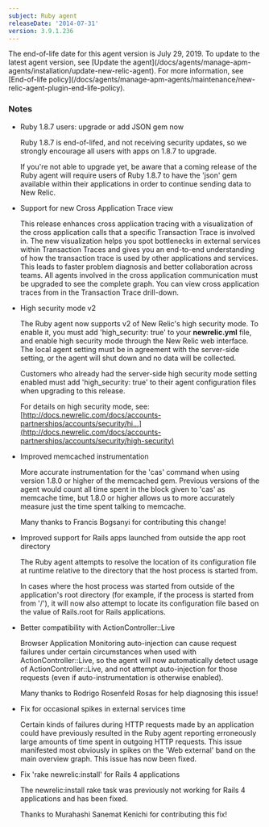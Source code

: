 ```yaml
---
subject: Ruby agent
releaseDate: '2014-07-31'
version: 3.9.1.236
---
```


<Callout variant="important">
  The end-of-life date for this agent version is July 29, 2019. To update to the latest agent version, see [Update the agent](/docs/agents/manage-apm-agents/installation/update-new-relic-agent). For more information, see [End-of-life policy](/docs/agents/manage-apm-agents/maintenance/new-relic-agent-plugin-end-life-policy).
</Callout>

### Notes

* Ruby 1.8.7 users: upgrade or add JSON gem now

  Ruby 1.8.7 is end-of-lifed, and not receiving security updates, so we strongly encourage all users with apps on 1.8.7 to upgrade.

  If you're not able to upgrade yet, be aware that a coming release of the Ruby agent will require users of Ruby 1.8.7 to have the 'json' gem available within their applications in order to continue sending data to New Relic.
* Support for new Cross Application Trace view

  This release enhances cross application tracing with a visualization of the cross application calls that a specific Transaction Trace is involved in. The new visualization helps you spot bottlenecks in external services within Transaction Traces and gives you an end-to-end understanding of how the transaction trace is used by other applications and services. This leads to faster problem diagnosis and better collaboration across teams. All agents involved in the cross application communication must be upgraded to see the complete graph. You can view cross application traces from in the Transaction Trace drill-down.
* High security mode v2

  The Ruby agent now supports v2 of New Relic's high security mode. To enable it, you must add 'high_security: true' to your **newrelic.yml** file, and enable high security mode through the New Relic web interface. The local agent setting must be in agreement with the server-side setting, or the agent will shut down and no data will be collected.

  Customers who already had the server-side high security mode setting enabled must add 'high_security: true' to their agent configuration files when upgrading to this release.

  For details on high security mode, see: [http://docs.newrelic.com/docs/accounts-partnerships/accounts/security/hi...](http://docs.newrelic.com/docs/accounts-partnerships/accounts/security/high-security)
* Improved memcached instrumentation

  More accurate instrumentation for the 'cas' command when using version 1.8.0 or higher of the memcached gem. Previous versions of the agent would count all time spent in the block given to 'cas' as memcache time, but 1.8.0 or higher allows us to more accurately measure just the time spent talking to memcache.

  Many thanks to Francis Bogsanyi for contributing this change!
* Improved support for Rails apps launched from outside the app root directory

  The Ruby agent attempts to resolve the location of its configuration file at runtime relative to the directory that the host process is started from.

  In cases where the host process was started from outside of the application's root directory (for example, if the process is started from from '/'), it will now also attempt to locate its configuration file based on the value of Rails.root for Rails applications.
* Better compatibility with ActionController::Live

  Browser Application Monitoring auto-injection can cause request failures under certain circumstances when used with ActionController::Live, so the agent will now automatically detect usage of ActionController::Live, and not attempt auto-injection for those requests (even if auto-instrumentation is otherwise enabled).

  Many thanks to Rodrigo Rosenfeld Rosas for help diagnosing this issue!
* Fix for occasional spikes in external services time

  Certain kinds of failures during HTTP requests made by an application could have previously resulted in the Ruby agent reporting erroneously large amounts of time spent in outgoing HTTP requests. This issue manifested most obviously in spikes on the 'Web external' band on the main overview graph. This issue has now been fixed.
* Fix 'rake newrelic:install' for Rails 4 applications

  The newrelic:install rake task was previously not working for Rails 4 applications and has been fixed.

  Thanks to Murahashi Sanemat Kenichi for contributing this fix!
